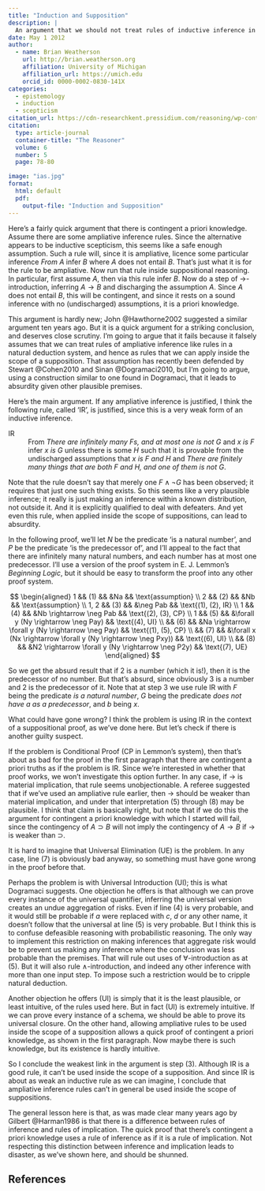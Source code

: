 ```yaml
---
title: "Induction and Supposition"
description: |
  An argument that we should not treat rules of inductive inference in ordinary life as being anything like the inference rules in natural deduction systems.
date: May 1 2012
author:
  - name: Brian Weatherson 
    url: http://brian.weatherson.org
    affiliation: University of Michigan
    affiliation_url: https://umich.edu
    orcid_id: 0000-0002-0830-141X
categories:
  - epistemology
  - induction
  - scepticism
citation_url: https://cdn-researchkent.pressidium.com/reasoning/wp-content/uploads/sites/1804/2019/06/TheReasoner-65.pdf
citation:
  type: article-journal
  container-title: "The Reasoner"
  volume: 6
  number: 5
  page: 78-80

image: "ias.jpg"
format:
  html: default
  pdf:
    output-file: "Induction and Supposition"
---
```


Here's a fairly quick argument that there is contingent a priori knowledge. Assume there are some ampliative inference rules. Since the alternative appears to be inductive scepticism, this seems like a safe enough assumption. Such a rule will, since it is ampliative, licence some particular inference *From* $A$ infer $B$ where $A$ does not entail $B$. That's just what it is for the rule to be ampliative. Now run that rule inside suppositional reasoning. In particular, first assume $A$, then via this rule infer $B$. Now do a step of $\rightarrow$-introduction, inferring $A \rightarrow B$ and discharging the assumption $A$. Since $A$ does not entail $B$, this will be contingent, and since it rests on a sound inference with no (undischarged) assumptions, it is a priori knowledge.

This argument is hardly new; John @Hawthorne2002 suggested a similar argument ten years ago. But it is a quick argument for a striking conclusion, and deserves close scrutiny. I'm going to argue that it fails because it falsely assumes that we can treat rules of ampliative inference like rules in a natural deduction system, and hence as rules that we can apply inside the scope of a supposition. That assumption has recently been defended by Stewart @Cohen2010 and Sinan @Dogramaci2010, but I'm going to argue, using a construction similar to one found in Dogramaci, that it leads to absurdity given other plausible premises.

Here's the main argument. If any ampliative inference is justified, I think the following rule, called 'IR', is justified, since this is a very weak form of an inductive inference.

IR
:   From *There are infinitely many Fs, and at most one is not G* and *x is F* infer *x is G* unless there is some $H$ such that it is provable from the undischarged assumptions that *x is F and H* and *There are finitely many things that are both F and H, and one of them is not G*.

Note that the rule doesn't say that merely one $F \wedge \neg G$ has been observed; it requires that just one such thing exists. So this seems like a very plausible inference; it really is just making an inference within a known distribution, not outside it. And it is explicitly qualified to deal with defeaters. And yet even this rule, when applied inside the scope of suppositions, can lead to absurdity.

In the following proof, we'll let $N$ be the predicate 'is a natural number', and $P$ be the predicate 'is the predecessor of', and I'll appeal to the fact that there are infinitely many natural numbers, and each number has at most one predecessor. I'll use a version of the proof system in E. J. Lemmon's *Beginning Logic*, but it should be easy to transform the proof into any other proof system.

$$
\begin{aligned}
1 && (1) && &Na && \text{assumption} \\
2 && (2) && &Nb && \text{assumption} \\
1, 2 && (3) && &\neg Pab && \text{(1), (2), IR} \\
1 && (4)  && &Nb \rightarrow \neg Pab && \text{(2), (3), CP} \\
1 && (5)  && &\forall y (Ny \rightarrow \neg Pay) && \text{(4), UI} \\
 && (6)  && &Na \rightarrow \forall y (Ny \rightarrow \neg Pay) && \text{(1), (5), CP} \\
 && (7) && &\forall x (Nx \rightarrow \forall y (Ny \rightarrow \neg Pxy)) && \text{(6), UI} \\
 && (8) && &N2 \rightarrow \forall y (Ny \rightarrow \neg P2y) && \text{(7), UE}
\end{aligned}
$$

So we get the absurd result that if 2 is a number (which it is!), then it is the predecessor of no number. But that's absurd, since obviously 3 is a number and 2 is the predecessor of it. Note that at step 3 we use rule IR with $F$ being the predicate *is a natural number*, $G$ being the predicate *does not have a as a predecessor*, and $b$ being $x$.

What could have gone wrong? I think the problem is using IR in the context of a suppositional proof, as we've done here. But let's check if there is another guilty suspect.

If the problem is Conditional Proof (CP in Lemmon's system), then that's about as bad for the proof in the first paragraph that there are contingent a priori truths as if the problem is IR. Since we're interested in whether that proof works, we won't investigate this option further. In any case, if $\rightarrow$ is material implication, that rule seems unobjectionable. A referee suggested that if we've used an ampliative rule earlier, then $\rightarrow$ should be weaker than material implication, and under that interpretation (5) through (8) may be plausible. I think that claim is basically right, but note that if we do this the argument for contingent a priori knowledge with which I started will fail, since the contingency of $A \supset B$ will not imply the contingency of $A \rightarrow B$ if $\rightarrow$ is weaker than $\supset$.

It is hard to imagine that Universal Elimination (UE) is the problem. In any case, line (7) is obviously bad anyway, so something must have gone wrong in the proof before that.

Perhaps the problem is with Universal Introduction (UI); this is what Dogramaci suggests. One objection he offers is that although we can prove every instance of the universal quantifier, inferring the universal version creates an undue aggregation of risks. Even if line (4) is very probable, and it would still be probable if $a$ were replaced with $c$, $d$ or any other name, it doesn't follow that the universal at line (5) is very probable. But I think this is to confuse defeasible reasoning with probabilistic reasoning. The only way to implement this restriction on making inferences that aggregate risk would be to prevent us making any inference where the conclusion was less probable than the premises. That will rule out uses of $\forall$-introduction as at (5). But it will also rule $\wedge$-introduction, and indeed any other inference with more than one input step. To impose such a restriction would be to cripple natural deduction.

Another objection he offers (UI) is simply that it is the least plausible, or least intuitive, of the rules used here. But in fact (UI) is extremely intuitive. If we can prove every instance of a schema, we should be able to prove its universal closure. On the other hand, allowing ampliative rules to be used inside the scope of a supposition allows a quick proof of contingent a priori knowledge, as shown in the first paragraph. Now maybe there is such knowledge, but its existence is hardly intuitive.

So I conclude the weakest link in the argument is step (3). Although IR is a good rule, it can't be used inside the scope of a supposition. And since IR is about as weak an inductive rule as we can imagine, I conclude that ampliative inference rules can't in general be used inside the scope of suppositions.

The general lesson here is that, as was made clear many years ago by Gilbert @Harman1986 is that there is a difference between rules of inference and rules of implication. The quick proof that there's contingent a priori knowledge uses a rule of inference as if it is a rule of implication. Not respecting this distinction between inference and implication leads to disaster, as we've shown here, and should be shunned.

::: {.content-visible when-format="pdf"}
## References {.unnumbered}
:::